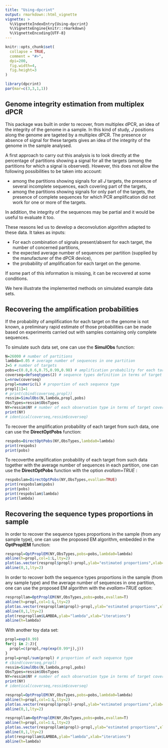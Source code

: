 ```yaml
---
title: "Using-dpcrint"
output: rmarkdown::html_vignette
vignette: >
  %\VignetteIndexEntry{Using-dpcrint}
  %\VignetteEngine{knitr::rmarkdown}
  %\VignetteEncoding{UTF-8}
---
```


```r
knitr::opts_chunk$set(
  collapse = TRUE,
  comment = "#>",
  dpi=200,
  fig.width=4,
  fig.height=3
)
```

```r
library(dpcrint)
par(mar=c(3,3,1,1))
```

## Genome integrity estimation from multiplex dPCR

This package was built in order to recover, from multiplex dPCR, an idea of the integrity of the genome in a sample. In this kind of study, $J$ positions along the genome are tageted by a multiplex dPCR.
The presence or absence of signal for these targets gives an idea of the integrity of the genome in the sample analysed. 

A first approach to carry out this analysis is to look directly at the percentage of partitions showing a signal for all the targets (among the partitions for which a signal is observed). 
However, this does not allow the following possibilities to be taken into account: 

* among the partitions showing signals for all $J$ targets, the presence of several incomplete sequences, each covering part of the targets,
* among the partitions showing signals for only part of the targets, the presence of complete sequences for which PCR amplification did not work for one or more of the targets. 

In addition, the integrity of the sequences may be partial and it would be useful to evaluate it too.

These reasons led us to develop a deconvolution algorithm adapted to these data. It takes as inputs: 

* For each combination of signals present/absent for each target, the number of concerned partitions,
* the expected average number of sequences per partition (supplied by the manufacturer of the dPCR device),
* the probability of amplification for each target on the genome. 

If some part of this information is missing, it can be recovered at some conditions.

We here illustrate the implemented methods on simulated example data sets.


## Recovering the amplification probabilities

If the probability of amplification for each target on the genome is not known, a preliminary rapid estimate of those probabilities can be made based on experiments carried out with samples containing only complete sequences.

To simulate such data set, one can use the **SimulObs** function:
```r
N=26000 # number of partitions
lambda=0.05 # average number of sequences in one partition
J=5 # number of targets
pobs=c(0.8,0.6,0.75,0.99,0.98) # amplification probability for each target
coverseq=defseqtypes(J) # sequence types definition in terms of target coverage
L=nrow(coverseq)
propl=numeric(L) # proportion of each sequence type
propl[1]=1 
# print(cbind(coverseq,propl)) 
ressim=SimulObs(N,lambda,propl,pobs)
ObsTypes=ressim$ObsTypes
NY=ressim$NY # number of each observation type in terms of target coverage
print(NY)
# identical(coverseq,ressim$coverseq)
```

To recover the amplification probability of each target from such data, one can use the **DirectOptPobs** function:
```r
respobs=DirectOptPobs(NY,ObsTypes,lambda0=lambda)
print(respobs)
print(pobs)
```

To recoverthe amplification probability of each target from such data together with the average number of sequences in each partition, one can use the **DirectOptPobs** function with the option *evallam=TRUE* :
```r
respobslam=DirectOptPobs(NY,ObsTypes,evallam=TRUE)
print(respobslam$pobs)
print(pobs)
print(respobslam$lambda)
print(lambda)
```

<!-- One can also try to recover those parameters from other dPCR results from samples with known sequence types proportions through the SEM algorithm, but the results that are obtained can be very poor. -->

<!-- ```{r datasim0} -->
<!-- respobsSEM=OptPobsSEM(NY,ObsTypes,propl,coverseq,lambda0=lambda,evallam=F,Nit=100,plotopt=T) -->
<!-- print(respobsSEM$pobs) -->
<!-- print(pobs) -->
<!-- ``` -->

## Recovering the sequence types proportions in sample

In order to recover the sequence types proportions in the sample (from any sample type), one can use the proposed EM algorithm, embedded in the **OptProplEM** function:
```r
respropl=OptProplEM(NY,ObsTypes,pobs=pobs,lambda0=lambda)
abline(h=propl,col=1:L,lty=2)
plot(as.vector(respropl$propl)~propl,ylab="estimated proportions",xlab="true proportions",pch=19)
abline(0,1,lty=2)
```

In order to recover both the sequence types proportions in the sample (from any sample type) and the average number of sequences in one partition, one can use the proposed EM algorithm with the *evallam=TRUE* option:
```r
respropllam=OptProplEM(NY,ObsTypes,pobs=pobs,evallam=T)
abline(h=propl,col=1:L,lty=2)
plot(as.vector(respropllam$propl)~propl,ylab="estimated proportions",xlab="true proportions",pch=19)
abline(0,1,lty=2)
plot(respropllam$LAMBDA,ylab="lambda",xlab="iterations")
abline(h=lambda)
```


With another toy data set:
```r
propl=exp(0.99)
for(j in 2:J){
  propl=c(propl,rep(exp(0.99*j),j))
}
propl=propl/sum(propl) # proportion of each sequence type
# cbind(coverseq,propl) 
ressim=SimulObs(N,lambda,propl,pobs)
ObsTypes=ressim$ObsTypes
NY=ressim$NY # number of each observation type in terms of target coverage
print(NY)
# identical(coverseq,ressim$coverseq)
```

```r
respropl=OptProplEM(NY,ObsTypes,pobs=pobs,lambda0=lambda)
abline(h=propl,col=1:L,lty=2)
plot(as.vector(respropl$propl)~propl,ylab="estimated proportions",xlab="true proportions",pch=19)
abline(0,1,lty=2)
```

```r
respropllam=OptProplEM(NY,ObsTypes,pobs=pobs,evallam=T)
abline(h=propl,col=1:L,lty=2)
plot(as.vector(respropllam$propl)~propl,ylab="estimated proportions",xlab="true proportions",pch=19)
abline(0,1,lty=2)
plot(respropllam$LAMBDA,ylab="lambda",xlab="iterations")
abline(h=lambda)
```
